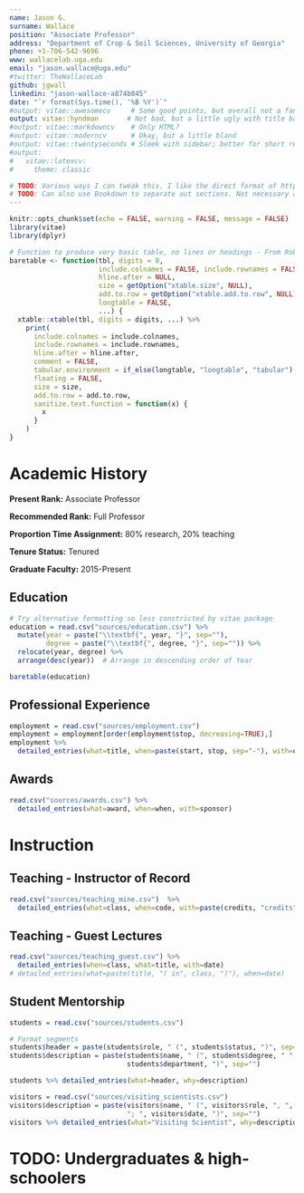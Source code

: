 ```yaml
---
name: Jason G.
surname: Wallace
position: "Associate Professor"
address: "Department of Crop & Soil Sciences, University of Georgia"
phone: +1-706-542-9696 
www: wallacelab.uga.edu
email: "jason.wallace@uga.edu"
#twitter: TheWallaceLab
github: jgwall
linkedin: "jason-wallace-a874b845"
date: "`r format(Sys.time(), '%B %Y')`"
#output: vitae::awesomecv     # Some good points, but overall not a fan
output: vitae::hyndman       # Not bad, but a little ugly with title bar
#output: vitae::markdowncv    # Only HTML?
#output: vitae::moderncv      # Okay, but a little bland
#output: vitae::twentyseconds # Sleek with sidebar; better for short resume
#output: 
#   vitae::latexcv:
#     theme: classic

# TODO: Various ways I can tweak this. I like the direct format of https://github.com/robjhyndman/CV/ , but it involves typing stuff right into the rMarkdown. Like use of custom baretable() function to make a no-nonsense table for output. Adapt?
# TODO: Can also use Bookdown to separate out sections. Not necessary as currently written, but would help if want to include plaint-text stuff somewhere.
---
```


```r
knitr::opts_chunk$set(echo = FALSE, warning = FALSE, message = FALSE)
library(vitae)
library(dplyr)

# Function to produce very basic table, no lines or headings - From Rob Hyndman, https://github.com/robjhyndman/CV
baretable <- function(tbl, digits = 0,
                      include.colnames = FALSE, include.rownames = FALSE,
                      hline.after = NULL,
                      size = getOption("xtable.size", NULL),
                      add.to.row = getOption("xtable.add.to.row", NULL),
                      longtable = FALSE,
                      ...) {
  xtable::xtable(tbl, digits = digits, ...) %>%
    print(
      include.colnames = include.colnames,
      include.rownames = include.rownames,
      hline.after = hline.after,
      comment = FALSE,
      tabular.environment = if_else(longtable, "longtable", "tabular"),
      floating = FALSE,
      size = size,
      add.to.row = add.to.row,
      sanitize.text.function = function(x) {
        x
      }
    )
}

```

# Academic History

**Present Rank:** Associate Professor

**Recommended Rank:** Full  Professor

**Proportion Time Assignment:** 80% research, 20% teaching

**Tenure Status:** Tenured

**Graduate Faculty:** 2015-Present

## Education

```r
# Try alternative formatting so less constricted by vitae package
education = read.csv("sources/education.csv") %>%
  mutate(year = paste("\\textbf{", year, "}", sep=""),
         degree = paste("\\textbf{", degree, "}", sep="")) %>%
  relocate(year, degree) %>%
  arrange(desc(year))  # Arrange in descending order of Year

baretable(education)
```


## Professional Experience
```r
employment = read.csv("sources/employment.csv") 
employment = employment[order(employment$stop, decreasing=TRUE),]
employment %>%
  detailed_entries(what=title, when=paste(start, stop, sep="-"), with=organization, where=location)
```

## Awards
```r
read.csv("sources/awards.csv") %>%
  detailed_entries(what=award, when=when, with=sponsor)
```

# Instruction

## Teaching - Instructor of Record
```r
read.csv("sources/teaching_mine.csv")  %>% 
  detailed_entries(what=class, when=code, with=paste(credits, "credits"), why=schedule)

```

## Teaching - Guest Lectures
```r
read.csv("sources/teaching_guest.csv") %>%
  detailed_entries(when=class, what=title, with=date)
# detailed_entries(what=paste(title, "( in", class, ")"), when=date)

```

## Student Mentorship
```r
students = read.csv("sources/students.csv")

# Format segments
students$header = paste(students$role, " (", students$status, ")", sep="")
students$description = paste(students$name, " (", students$degree, " ", students$year, "; ",
                             students$department, ")", sep="")

students %>% detailed_entries(what=header, why=description)
```

```r
visitors = read.csv("sources/visiting_scientists.csv")
visitors$description = paste(visitors$name, " (", visitors$role, ", ", visitors$from,
                             "; ", visitors$date, ")", sep="")
visitors %>% detailed_entries(what="Visiting Scientist", why=description)
```

# TODO: Undergraduates & high-schoolers

<!-- # Publications Note: Can use rcrossref package to retrieve citations via API -->

<!-- ```{r} -->
<!-- #library(dplyr) -->
<!-- #knitr::write_bib(c("vitae", "tibble"), "packages.bib") -->

<!-- #bibliography_entries("packages.bib") %>% -->
<!-- #  arrange(desc(author$family), issued) -->
<!-- ``` -->

